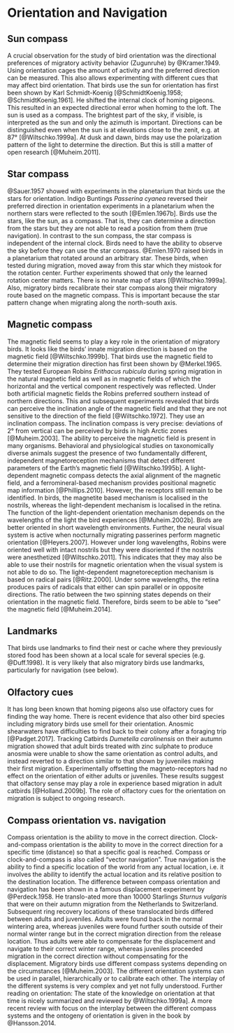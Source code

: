 # Orientation and Navigation {#Sec:OrientationNavigation}

## Sun compass
A crucial observation for the study of bird orientation was the directional preferences of migratory activity behavior (Zugunruhe) by @Kramer.1949. Using orientation cages the amount of activity and the preferred direction can be measured. This also allows experimenting with different cues that may affect bird orientation. 
That birds use the sun for orientation has first been shown by Karl Schmidt-Koenig [@SchmidtKoenig.1958; @SchmidtKoenig.1961]. He shifted the internal clock of homing pigeons. This resulted in an expected directional error when homing to the loft. The sun is used as a compass. The brightest part of the sky, if visible, is interpreted as the sun and only the azimuth is important. Directions can be distinguished even when the sun is at elevations close to the zenit, e.g. at 87° [@Wiltschko.1999a].
At dusk and dawn, birds may use the polarization pattern of the light to determine the direction. But this is still a matter of open research [@Muheim.2011].


##	Star compass
@Sauer.1957 showed with experiments in the planetarium that birds use the stars for orientation. Indigo Buntings *Passerina cyanea* reversed their preferred direction in orientation experiments in a planetarium when the northern stars were reflected to the south [@Emlen.1967b]. Birds use the stars, like the sun, as a compass. That is, they can determine a direction from the stars but they are not able to read a position from them (true navigation). In contrast to the sun compass, the star compass is independent of the internal clock. Birds need to have the ability to observe the sky before they can use the star compass. @Emlen.1970 raised birds in a planetarium that rotated around an arbitrary star. These birds, when tested during migration, moved away from this star which they mistook for the rotation center. Further experiments showed that only the learned rotation center matters. There is no innate map of stars [@Wiltschko.1999a]. Also, migratory birds recalibrate their star compass along their migratory route based on the magnetic compass. This is important because the star pattern change when migrating along the north-south axis. 


##	Magnetic compass
The magnetic field seems to play a key role in the orientation of migratory birds. It looks like the birds' innate migration direction is based on the magnetic field [@Wiltschko.1999b]. That birds use the magnetic field to determine their migration direction has first been shown by @Merkel.1965. They tested European Robins *Erithacus rubicula* during spring migration in the natural magnetic field as well as in magnetic fields of which the horizontal and the vertical component respectively was reflected. Under both artificial magnetic fields the Robins preferred southern instead of northern directions. This and subsequent experiments revealed that birds can perceive the inclination angle of the magnetic field and that they are not sensitive to the direction of the field [@Wiltschko.1972]. They use an inclination compass. The inclination compass is very precise: deviations of 2° from vertical can be perceived by birds in high Arctic zones [@Muheim.2003].
The ability to perceive the magnetic field is present in many organisms. Behavioral and physiological studies on taxonomically diverse animals suggest the presence of two fundamentally different, independent magnetoreception mechanisms that detect different parameters of the Earth’s magnetic field [@Wiltschko.1995b]. A light-dependent magnetic compass detects the axial alignment of the magnetic field, and a ferromineral-based mechanism provides positional magnetic map information [@Phillips.2010]. However, the receptors still remain to be identified. In birds, the magnetite based mechanism is localised in the nostrils, whereas the light-dependent mechanism is localised in the retina. The function of the light-dependent orientation mechanism depends on the wavelengths of the light the bird experiences [@Muheim.2002b]. Birds are better oriented in short wavelength environments. Further, the neural visual system is active when nocturnally migrating passerines perform magnetic orientation [@Heyers.2007]. However under long wavelengths, Robins were oriented well with intact nostrils but they were disoriented if the nostrils were anesthetized [@Wiltschko.2011]. This indicates that they may also be able to use their nostrils for magnetic orientation when the visual system is not able to do so. 
The light-dependent magnetoreception mechanism is based on radical pairs [@Ritz.2000]. Under some wavelengths, the retina produces pairs of radicals that either can spin parallel or in opposite directions. The ratio between the two spinning states depends on their orientation in the magnetic field. Therefore, birds seem to be able to “see” the magnetic field [@Muheim.2014]. 


##	Landmarks
That birds use landmarks to find their nest or cache where they previously stored food has been shown at a local scale for several species (e.g. @Duff.1998). It is very likely that also migratory birds use landmarks, particularly for navigation (see below).


##	Olfactory cues
It has long been known that homing pigeons also use olfactory cues for finding the way home. There is recent evidence that also other bird species including migratory birds use smell for their orientation. Anosmic shearwaters have difficulties to find back to their colony after a foraging trip [@Padget.2017]. Tracking Catbirds *Dumetella carolinensis* on their autumn migration showed that adult birds treated with zinc sulphate to produce anosmia were unable to show the same orientation as control adults, and instead reverted to a direction similar to that shown by juveniles making their first migration. Experimentally offsetting the magneto-receptors had no effect on the orientation of either adults or juveniles. These results suggest that olfactory sense may play a role in experience based migration in adult catbirds [@Holland.2009b]. The role of olfactory cues for the orientation on migration is subject to ongoing research.


##	Compass orientation vs. navigation
Compass orientation is the ability to move in the correct direction. Clock-and-compass orientation is the ability to move in the correct direction for a specific time (distance) so that a specific goal is reached. Compass or clock-and-compass is also called "vector navigation". True navigation is the ability to find a specific location of the world from any actual location, i.e. it involves the ability to identify the actual location and its relative position to the destination location. The difference between compass orientation and navigation has been shown in a famous displacement experiment by @Perdeck.1958. He translo-ated more than 10000 Starlings *Sturnus vulgaris* that were on their autumn migration from the Netherlands to Switzerland. Subsequent ring recovery locations of these translocated birds differed between adults and juveniles. Adults were found back in the normal wintering area, whereas juveniles were found further south outside of their normal winter range but in the correct migration direction from the release location. Thus adults were able to compensate for the displacement and navigate to their correct winter range, whereas juveniles proceeded migration in the correct direction without compensating for the displacement.
Migratory birds use different compass systems depending on the circumstances [@Muheim.2003]. The different orientation systems can be used in parallel, hierarchically or to calibrate each other. The interplay of the different systems is very complex and yet not fully understood.
Further reading on orientation: The state of the knowledge on orientation at that time is nicely summarized and reviewed by @Wiltschko.1999a]. A more recent review with focus on the interplay between the different compass systems and the ontogeny of orientation is given in the book by @Hansson.2014.


